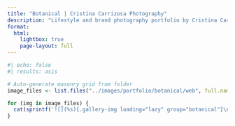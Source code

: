 ```yaml
---
title: "Botanical | Cristina Carrizosa Photography"
description: "Lifestyle and brand photography portfolio by Cristina Carrizosa. Commercial photography for Amazon, Tiffany & Co., Adidas and other leading brands."
format:
  html:
    lightbox: true
    page-layout: full
---
```


::: {.masonry-grid}
```r
#| echo: false
#| results: asis

# Auto-generate masonry grid from folder
image_files <- list.files("../images/portfolio/botanical/web", full.names = TRUE, pattern = "\\.(jpg|jpeg|png|webp|gif)$")

for (img in image_files) {
  cat(sprintf('![](%s){.gallery-img loading="lazy" group="botanical"}\n\n', img))
}
```
:::
